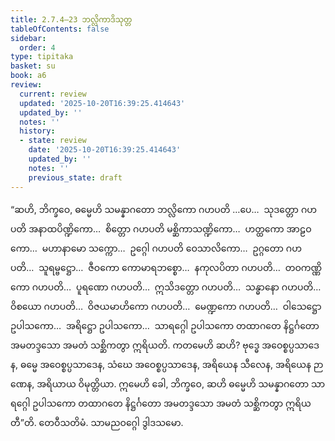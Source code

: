 ```yaml
---
title: 2.7.4–23 ဘလ္လိကာဒိသုတ္တ
tableOfContents: false
sidebar:
  order: 4
type: tipitaka
basket: su
book: a6
review:
  current: review
  updated: '2025-10-20T16:39:25.414643'
  updated_by: ''
  notes: ''
  history:
  - state: review
    date: '2025-10-20T16:39:25.414643'
    updated_by: ''
    notes: ''
    previous_state: draft
---
```



<DynamicBreadcrumb />


<ReviewStatus review={frontmatter.review} showDetails={true} />

<HypothesisAnnotation frontmatter={frontmatter} />

<Division number="120–139" book="a6" e="ch" v="16">

<Paragraph number="772" book="a6">
“ဆဟိ, ဘိက္ခဝေ, ဓမ္မေဟိ သမန္နာဂတော ဘလ္လိကော ဂဟပတိ …ပေ…  သုဒတ္တော ဂဟပတိ အနာထပိဏ္ဍိကော…  စိတ္တော ဂဟပတိ မစ္ဆိကာသဏ္ဍိကော…  ဟတ္ထကော အာဠဝကော…  မဟာနာမော သက္ကော…  ဥဂ္ဂေါ ဂဟပတိ ဝေသာလိကော…  ဥဂ္ဂတော ဂဟပတိ…  သူရမ္ဗဋ္ဌော…  ဇီဝကော ကောမာရဘစ္စော…  နကုလပိတာ ဂဟပတိ…  တဝကဏ္ဏိကော ဂဟပတိ…  ပူရဏော ဂဟပတိ…  ဣသိဒတ္တော ဂဟပတိ…  သန္ဓာနော ဂဟပတိ…  ဝိစယော ဂဟပတိ…  ဝိဇယမာဟိကော ဂဟပတိ…  မေဏ္ဍကော ဂဟပတိ…  ဝါသေဋ္ဌော ဥပါသကော…  အရိဋ္ဌော ဥပါသကော…  သာရဂ္ဂေါ ဥပါသကော တထာဂတေ နိဋ္ဌင်္ဂတော အမတဒ္ဒသော အမတံ သစ္ဆိကတွာ ဣရိယတိ. ကတမေဟိ ဆဟိ? ဗုဒ္ဓေ အဝေစ္စပ္ပသာဒေန, ဓမ္မေ အဝေစ္စပ္ပသာဒေန, သံဃေ အဝေစ္စပ္ပသာဒေန, အရိယေန သီလေန, အရိယေန ဉာဏေန, အရိယာယ ဝိမုတ္တိယာ. ဣမေဟိ ခေါ, ဘိက္ခဝေ, ဆဟိ ဓမ္မေဟိ သမန္နာဂတော သာရဂ္ဂေါ ဥပါသကော တထာဂတေ နိဋ္ဌင်္ဂတော အမတဒ္ဒသော အမတံ သစ္ဆိကတွာ ဣရိယတီ”တိ.

</Paragraph>
</Division>

<Paragraph number="773" type="center" book="a6">
တေဝီသတိမံ.



</Paragraph>

<Paragraph number="774" type="center" book="a6">
သာမညဝဂ္ဂေါ ဒွါဒသမော.
</Paragraph>